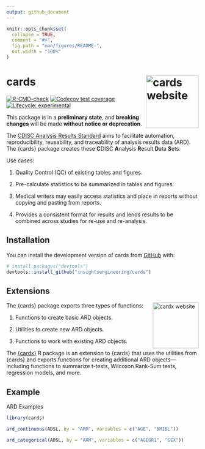 ```yaml
---
output: github_document
---
```


<!-- README.md is generated from README.Rmd. Please edit that file -->

```r
knitr::opts_chunk$set(
  collapse = TRUE,
  comment = "#>",
  fig.path = "man/figures/README-",
  out.width = "100%"
)
```

# cards <a href="https://insightsengineering.github.io/cards/"><img src="man/figures/logo.png" align="right" height="138" alt="cards website" /></a>

<!-- badges: start -->
[![R-CMD-check](https://github.com/insightsengineering/cards/actions/workflows/R-CMD-check-posit.yaml/badge.svg)](https://github.com/insightsengineering/cards/actions/workflows/R-CMD-check-posit.yaml)
[![Codecov test coverage](https://codecov.io/gh/insightsengineering/cards/branch/main/graph/badge.svg)](https://app.codecov.io/gh/insightsengineering/cards?branch=main)
[![Lifecycle: experimental](https://img.shields.io/badge/lifecycle-experimental-orange.svg)](https://lifecycle.r-lib.org/articles/stages.html#experimental)
<!-- badges: end -->

This package is in a **preliminary state**, and **breaking changes** will be made **without notice or deprecation**.

The [CDISC Analysis Results Standard](https://www.cdisc.org/standards/foundational/analysis-results-standards) aims to facilitate automation, reproducibility, reusability, and traceability of analysis results data (ARD).
The {cards} package creates these **C**DISC **A**nalysis **R**esult **D**ata **S**ets.

Use cases:

1. Quality Control (QC) of existing tables and figures.

1. Pre-calculate statistics to be summarized in tables and figures.

1. Medical writers may easily access statistics and place in reports without copying and pasting from reports.

1. Provides a consistent format for results and lends results to be combined across studies for re-use and re-analysis.

## Installation

You can install the development version of cards from [GitHub](https://github.com/) with:

``` r
# install.packages("devtools")
devtools::install_github("insightsengineering/cards")
```

## Extensions

[![cardx website](https://raw.githubusercontent.com/insightsengineering/cardx/main/man/figures/logo.png){style="float: right" width="120"}](https://insightsengineering.github.io/cardx)

The {cards} package exports three types of functions:

1.  Functions to create basic ARD objects.

2.  Utilities to create new ARD objects.

3.  Functions to work with existing ARD objects.

The [{cardx}](https://github.com/insightsengineering/cardx) R package is an extension to {cards} that uses the utilities from {cards} and exports functions for creating additional ARD objects–--including functions to summarize t-tests, Wilcoxon Rank-Sum tests, regression models, and more.

## Example

ARD Examples

```r
library(cards)

ard_continuous(ADSL, by = "ARM", variables = c("AGE", "BMIBL"))

ard_categorical(ADSL, by = "ARM", variables = c("AGEGR1", "SEX"))
```
